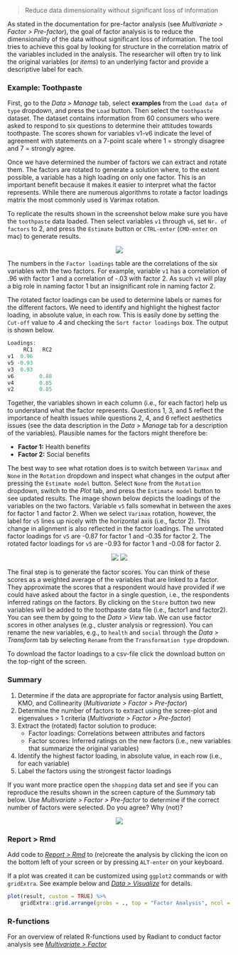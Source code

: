 > Reduce data dimensionality without significant loss of information

As stated in the documentation for pre-factor analysis (see _Multivariate > Factor > Pre-factor_), the goal of factor analysis is to reduce the dimensionality of the data without significant loss of information. The tool tries to achieve this goal by looking for structure in the correlation matrix of the variables included in the analysis. The researcher will often try to link the original variables (or _items_) to an underlying factor and provide a descriptive label for each.

### Example: Toothpaste

First, go to the _Data > Manage_ tab, select **examples** from the `Load data of type` dropdown, and press the `Load` button. Then select the `toothpaste` dataset. The dataset contains information from 60 consumers who were asked to respond to six questions to determine their attitudes towards toothpaste. The scores shown for variables v1-v6 indicate the level of agreement with statements on a 7-point scale where 1 = strongly disagree and 7 = strongly agree.

Once we have determined the number of factors we can extract and rotate them. The factors are rotated to generate a solution where, to the extent possible, a variable has a high loading on only one factor. This is an important benefit because it makes it easier to interpret what the factor represents. While there are numerous algorithms to rotate a factor loadings matrix the most commonly used is Varimax rotation.

To replicate the results shown in the screenshot below make sure you have the `toothpaste` data loaded. Then select variables `v1` through `v6`, set `Nr. of factors` to 2, and press the `Estimate` button or `CTRL-enter` (`CMD-enter` on mac) to generate results.

<p align="center"><img src="https://radiant-rstats.github.io/docs/multivariate/figures_multivariate//full_factor_summary.png"></p>

The numbers in the `Factor loadings` table are the correlations of the six variables with the two factors. For example, variable `v1` has a correlation of .96 with factor 1 and a correlation of -.03 with factor 2. As such `v1` will play a big role in naming factor 1 but an insignificant role in naming factor 2.

The rotated factor loadings can be used to determine labels or names for the different factors. We need to identify and highlight the highest factor loading, in absolute value, in each row. This is easily done by setting the `Cut-off` value to .4 and checking the `Sort factor loadings` box. The output is shown below.

```r
Loadings:
     RC1   RC2
v1  0.96
v5 -0.93
v3  0.93
v6        0.88
v4        0.85
v2        0.85
```

Together, the variables shown in each column (i.e., for each factor) help us to understand what the factor represents. Questions 1, 3, and 5 reflect the importance of health issues while questions 2, 4, and 6 reflect aesthetics issues (see the data description in the _Data > Manage_ tab for a description of the variables). Plausible names for the factors might therefore be:

* **Factor 1:** Health benefits
* **Factor 2:** Social benefits

The best way to see what rotation does is to switch between `Varimax` and `None` in the `Rotation` dropdown and inspect what changes in the output after pressing the `Estimate model` button. Select `None` from the `Rotation` dropdown, switch to the _Plot_ tab, and press the `Estimate model` button to see updated results. The image shown below depicts the loadings of the variables on the two factors. Variable `v5` falls somewhat in between the axes for factor 1 and factor 2. When we select `Varimax` rotation, however, the label for `v5` lines up nicely with the horizontal axis (i.e., factor 2). This change in alignment is also reflected in the factor loadings. The unrotated factor loadings for `v5` are -0.87 for factor 1 and -0.35 for factor 2. The rotated factor loadings for `v5` are -0.93 for factor 1 and -0.08 for factor 2.

<p align="center"><img src="https://radiant-rstats.github.io/docs/multivariate/figures_multivariate//full_factor_plot.png"> <img src="https://radiant-rstats.github.io/docs/multivariate/figures_multivariate//full_factor_plot_rotation.png"></p>

The final step is to generate the factor scores. You can think of these scores as a weighted average of the variables that are linked to a factor. They approximate the scores that a respondent would have provided if we could have asked about the factor in a single question, i.e., the respondents inferred ratings on the factors. By clicking on the `Store` button two new variables will be added to the toothpaste data file (i.e., factor1 and factor2). You can see them by going to the _Data > View_ tab. We can use factor scores in other analyses (e.g., cluster analysis or regression). You can rename the new variables, e.g., to `health` and `social` through the _Data > Transform_ tab by selecting `Rename` from the `Transformation type` dropdown.

To download the factor loadings to a csv-file click the download button on the top-right of the screen.

### Summary

1. Determine if the data are appropriate for factor analysis using Bartlett, KMO, and Collinearity (_Multivariate > Factor > Pre-factor_)
2. Determine the number of factors to extract using the scree-plot and eigenvalues > 1 criteria (_Multivariate > Factor > Pre-factor_)
3. Extract the (rotated) factor solution to produce:
	- Factor loadings: Correlations between attributes and factors
	- Factor scores: Inferred ratings on the new factors (i.e., new variables that summarize the original variables)
5. Identify the highest factor loading, in absolute value, in each row (i.e., for each variable)
4. Label the factors using the strongest factor loadings

If you want more practice open the `shopping` data set and see if you can reproduce the results shown in the screen capture of the _Summary_ tab below. Use _Multivariate > Factor > Pre-factor_ to determine if the correct number of factors were selected. Do you agree? Why (not)?

<p align="center"><img src="https://radiant-rstats.github.io/docs/multivariate/figures_multivariate//full_factor_summary_shopping.png"></p>

### Report > Rmd

Add code to <a href="https://radiant-rstats.github.io/docs/data/report_rmd.html" target="_blank">_Report > Rmd_</a> to (re)create the analysis by clicking the <i title="report results" class="fa fa-edit"></i> icon on the bottom left of your screen or by pressing `ALT-enter` on your keyboard. 

If a plot was created it can be customized using `ggplot2` commands or with `gridExtra`. See example below and <a href="https://radiant-rstats.github.io/docs/data/visualize.html" target="_blank">_Data > Visualize_</a> for details.

```r
plot(result, custom = TRUE) %>%
	gridExtra::grid.arrange(grobs = ., top = "Factor Analysis", ncol = 2)
```

### R-functions

For an overview of related R-functions used by Radiant to conduct factor analysis see <a href = "https://radiant-rstats.github.io/radiant.multivariate/reference/index.html#section-multivariate-factor" target="_blank">_Multivariate > Factor_</a>
